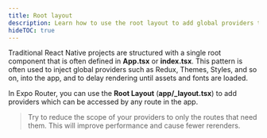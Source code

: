 ```yaml
---
title: Root layout
description: Learn how to use the root layout to add global providers to your app when using Expo Router.
hideTOC: true
---
```


Traditional React Native projects are structured with a single root component that is often defined in **App.tsx** or **index.tsx**. This pattern is often used to inject global providers such as Redux, Themes, Styles, and so on, into the app, and to delay rendering until assets and fonts are loaded.

In Expo Router, you can use the **Root Layout** (**app/\_layout.tsx**) to add providers which can be accessed by any route in the app.

> Try to reduce the scope of your providers to only the routes that need them. This will improve performance and cause fewer rerenders.

